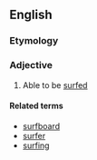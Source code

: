 ==English==

===Etymology===
{{suffix|surf|able|lang=en}}

===Adjective===
{{en-adj}}

# Able to be [[surfed]]

====Related terms====
* [[surfboard]]
* [[surfer]]
* [[surfing]]